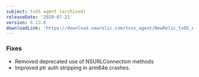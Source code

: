 ```yaml
---
subject: tvOS agent (archived)
releaseDate: '2020-07-21'
version: 6.13.0
downloadLink: 'https://download.newrelic.com/tvos_agent/NewRelic_tvOS_Agent_6.13.0.zip'
---
```


### Fixes

* Removed deprecated use of NSURLConnection methods
* Improved ptr auth stripping in arm64e crashes.
